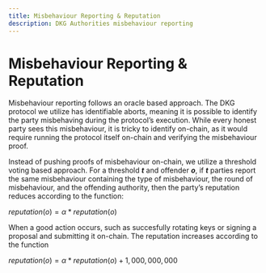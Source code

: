 ```yaml
---
title: Misbehaviour Reporting & Reputation
description: DKG Authorities misbehaviour reporting
---
```


# Misbehaviour Reporting & Reputation

Misbehaviour reporting follows an oracle based approach. The DKG protocol we utilize has identifiable aborts, meaning it is
possible to identify the party misbehaving during the protocol’s execution. While every honest party sees this misbehaviour,
it is tricky to identify on-chain, as it would require running the protocol itself on-chain and verifying the misbehaviour proof.

Instead of pushing proofs of misbehaviour on-chain, we utilize a threshold voting based approach. For a threshold
**_t_** and offender **_o_**, if **_t_** parties report the same misbehaviour containing the type of misbehaviour, the round of
misbehaviour, and the offending authority, then the party’s reputation reduces according to the function:

$reputation(o) = \alpha *reputation(o)$

When a good action occurs, such as succesfully rotating keys or signing a proposal and submitting it on-chain. The reputation
increases according to the function

$reputation(o) = \alpha * reputation(o) + 1,000,000,000$
